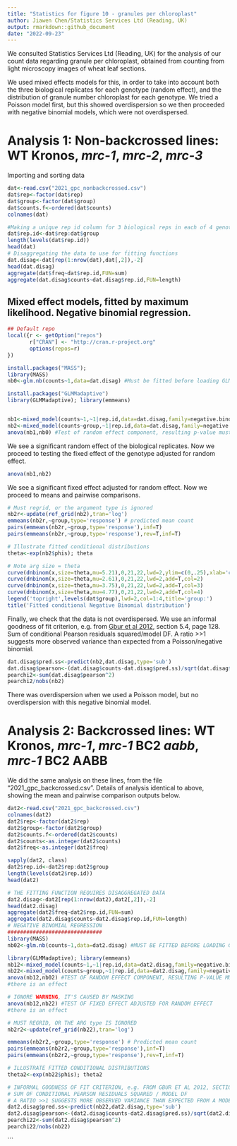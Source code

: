 ```yaml
---
title: "Statistics for figure 10 - granules per chloroplast"
author: Jiawen Chen/Statistics Services Ltd (Reading, UK)
output: rmarkdown::github_document
date: "2022-09-23"
---
```


We consulted Statistics Services Ltd (Reading, UK) for the analysis of our count data regarding granule per chloroplast, obtained from counting from light microscopy images of wheat leaf sections. 

We used mixed effects models for this, in order to take into account both the three biological replicates for each genotype (random effect), and the distribution of granule number chloroplast for each genotype. We tried a Poisson model first, but this showed overdispersion so we then proceeded with negative binomial models, which were not overdispersed. 


# Analysis 1: Non-backcrossed lines: WT Kronos, *mrc-1*, *mrc-2*, *mrc-3*

Importing and sorting data
```r
dat<-read.csv("2021_gpc_nonbackcrossed.csv")
dat$rep<-factor(dat$rep)
dat$group<-factor(dat$group)
dat$counts.f<-ordered(dat$counts)
colnames(dat)

#Making a unique rep id column for 3 biological reps in each of 4 genotype groups
dat$rep.id<-dat$rep:dat$group
length(levels(dat$rep.id))
head(dat)
# Disaggregating the data to use for fitting functions
dat.disag<-dat[rep(1:nrow(dat),dat[,2]),-2]
head(dat.disag)
aggregate(dat$freq~dat$rep.id,FUN=sum)
aggregate(dat.disag$counts~dat.disag$rep.id,FUN=length)

```


## Mixed effect models, fitted by maximum likelihood. Negative binomial regression. 
```r
## Default repo
local({r <- getOption("repos")
       r["CRAN"] <- "http://cran.r-project.org" 
       options(repos=r)
})

install.packages("MASS");
library(MASS)
nb0<-glm.nb(counts~1,data=dat.disag) #Must be fitted before loading GLMMadaptive to prevent masking

install.packages("GLMMadaptive")
library(GLMMadaptive); library(emmeans)



```


```r
nb1<-mixed_model(counts~1,~1|rep.id,data=dat.disag,family=negative.binomial)
nb2<-mixed_model(counts~group,~1|rep.id,data=dat.disag,family=negative.binomial)
anova(nb1,nb0) #Test of random effect component, resulting p-value must be halved #ignore warning, it's caused by masking
```


We see a significant random effect of the biological replicates. Now we proceed to testing the fixed effect of the genotype adjusted for random effect. 

```r
anova(nb1,nb2) 

```

We see a significant fixed effect adjusted for random effect. Now we proceed to means and pairwise comparisons.

```r
# Must regrid, or the argument type is ignored
nb2r<-update(ref_grid(nb2),tran='log')
emmeans(nb2r,~group,type='response') # predicted mean count
pairs(emmeans(nb2r,~group,type='response'),inf=T)
pairs(emmeans(nb2r,~group,type='response'),rev=T,inf=T)

# Illustrate fitted conditional distributions
theta<-exp(nb2$phis); theta 

# Note arg size = theta 
curve(dnbinom(x,size=theta,mu=5.21),0,21,22,lwd=2,ylim=c(0,.25),xlab='count',ylab='pmf')
curve(dnbinom(x,size=theta,mu=2.61),0,21,22,lwd=2,add=T,col=2)
curve(dnbinom(x,size=theta,mu=3.75),0,21,22,lwd=2,add=T,col=3)
curve(dnbinom(x,size=theta,mu=4.77),0,21,22,lwd=2,add=T,col=4)
legend('topright',levels(dat$group),lwd=2,col=1:4,title='group:')
title('Fitted conditional Negative Binomial distribution')


```

Finally, we check that the data is not overdispersed. We use an informal goodness of fit criterion, e.g. from [Gbur et al 2012](https://acsess.onlinelibrary.wiley.com/doi/book/10.2134/2012.generalized-linear-mixed-models), section 5.4, page 128.
Sum of conditional Pearson residuals squared/model DF.
A ratio >>1 suggests more observed variance than expected from a Poisson/negative binomial. 
```r
dat.disag$pred.ss<-predict(nb2,dat.disag,type='sub')
dat.disag$pearson<-(dat.disag$counts-dat.disag$pred.ss)/sqrt(dat.disag$pred.ss+dat.disag$pred.ss^2/theta)
pearchi2<-sum(dat.disag$pearson^2)
pearchi2/nobs(nb2) 

```
There was overdispersion when we used a Poisson model, but no overdispersion with this negative binomial model.


# Analysis 2: Backcrossed lines: WT Kronos, *mrc-1*, *mrc-1* BC2 *aabb*,  *mrc-1* BC2 AABB
We did the same analysis on these lines, from the file "2021_gpc_backcrossed.csv". Details of analysis identical to above, showing the mean and pairwise comparison outputs below.

```r
dat2<-read.csv("2021_gpc_backcrossed.csv")
colnames(dat2)
dat2$rep<-factor(dat2$rep)
dat2$group<-factor(dat2$group)
dat2$counts.f<-ordered(dat2$counts)
dat2$counts<-as.integer(dat2$counts)
dat2$freq<-as.integer(dat2$freq)

sapply(dat2, class)
dat2$rep.id<-dat2$rep:dat2$group
length(levels(dat2$rep.id))
head(dat2)

# THE FITTING FUNCTION REQUIRES DISAGGREGATED DATA
dat2.disag<-dat2[rep(1:nrow(dat2),dat2[,2]),-2]
head(dat2.disag)
aggregate(dat2$freq~dat2$rep.id,FUN=sum)
aggregate(dat2.disag$counts~dat2.disag$rep.id,FUN=length)
# NEGATIVE BINOMIAL REGRESSION
##############################
library(MASS)
nb02<-glm.nb(counts~1,data=dat2.disag) #MUST BE FITTED BEFORE LOADING GLMMadaptive TO PREVENT MASKING

library(GLMMadaptive); library(emmeans)
nb12<-mixed_model(counts~1,~1|rep.id,data=dat2.disag,family=negative.binomial)
nb22<-mixed_model(counts~group,~1|rep.id,data=dat2.disag,family=negative.binomial)
anova(nb12,nb02) #TEST OF RANDOM EFFECT COMPONENT, RESULTING P-VALUE MUST BE HALVED
#there is an effect

# IGNORE WARNING, IT'S CAUSED BY MASKING
anova(nb12,nb22) #TEST OF FIXED EFFECT ADJUSTED FOR RANDOM EFFECT
#there is an effect

# MUST REGRID, OR THE ARG type IS IGNORED
nb2r2<-update(ref_grid(nb22),tran='log')
```


```r
emmeans(nb2r2,~group,type='response') # Predicted mean count
pairs(emmeans(nb2r2,~group,type='response'),inf=T)
pairs(emmeans(nb2r2,~group,type='response'),rev=T,inf=T)
```


```r
# ILLUSTRATE FITTED CONDITIONAL DISTRIBUTIONS
theta2<-exp(nb22$phis); theta2

# INFORMAL GOODNESS OF FIT CRITERION, e.g. FROM GBUR ET AL 2012, SECTION 5.4, PAGE 128
# SUM OF CONDITIONAL PEARSON RESIDUALS SQUARED / MODEL DF
# A RATIO >>1 SUGGESTS MORE OBSERVED VARIANCE THAN EXPECTED FROM A MODEL
dat2.disag$pred.ss<-predict(nb22,dat2.disag,type='sub')
dat2.disag$pearson<-(dat2.disag$counts-dat2.disag$pred.ss)/sqrt(dat2.disag$pred.ss+dat2.disag$pred.ss^2/theta2)
pearchi22<-sum(dat2.disag$pearson^2)
pearchi22/nobs(nb22) 
```
```

